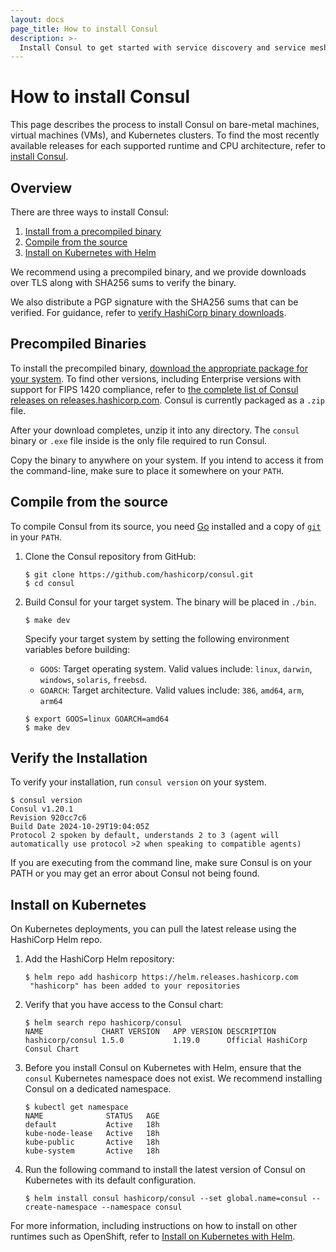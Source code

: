 ```yaml
---
layout: docs
page_title: How to install Consul
description: >-
  Install Consul to get started with service discovery and service mesh. Follow the installation instructions to download the precompiled binary, or use Go to compile from source.
---
```


# How to install Consul

This page describes the process to install Consul on bare-metal machines, virtual machines (VMs), and Kubernetes clusters. To find the most recently available releases for each supported runtime and CPU architecture, refer to [install Consul](/consul/install).

## Overview

There are three ways to install Consul:

1. [Install from a precompiled binary](#precompiled-binaries)
1. [Compile from the source](#compile-from-the-source)
1. [Install on Kubernetes with Helm](#install-on-kubernetes)

We recommend using a precompiled binary, and we provide downloads over TLS along with SHA256 sums to verify the binary.

We also distribute a PGP signature with the SHA256 sums that can be verified. For guidance, refer to [verify HashiCorp binary downloads](/well-architected-framework/operational-excellence/verify-hashicorp-binary).

## Precompiled Binaries

To install the precompiled binary, [download the appropriate package for your system](/consul/install). To find other versions, including Enterprise versions with support for FIPS 1420 compliance, refer to [the complete list of Consul releases on releases.hashicorp.com](https://releases.hashicorp.com/consul/). Consul is currently packaged as a `.zip` file.

After your download completes, unzip it into any directory. The `consul` binary or `.exe` file inside is the only file required to run Consul.

Copy the binary to anywhere on your system. If you intend to access it from the command-line, make sure to place it somewhere on your `PATH`.

## Compile from the source

To compile Consul from its source, you need [Go](https://golang.org) installed and a copy of [`git`](https://www.git-scm.com/) in your `PATH`.

1. Clone the Consul repository from GitHub:

   ```shell
   $ git clone https://github.com/hashicorp/consul.git
   $ cd consul
   ```

1. Build Consul for your target system. The binary will be placed in `./bin`.

   <Tabs>
   <Tab heading="Compile for your current system">

   ```shell-session
   $ make dev
   ```

   </Tab>
   <Tab heading="Cross-compile for another system">

   Specify your target system by setting the following environment variables
   before building:

   - `GOOS`: Target operating system. Valid values include:
     `linux`, `darwin`, `windows`, `solaris`, `freebsd`.
   - `GOARCH`: Target architecture. Valid values include:
     `386`, `amd64`, `arm`, `arm64`

   ```shell-session
   $ export GOOS=linux GOARCH=amd64
   $ make dev
   ```

   </Tab>
   </Tabs>

## Verify the Installation

To verify your installation, run `consul version` on your system.

```shell-session
$ consul version
Consul v1.20.1
Revision 920cc7c6
Build Date 2024-10-29T19:04:05Z
Protocol 2 spoken by default, understands 2 to 3 (agent will automatically use protocol >2 when speaking to compatible agents)
```

If you are executing from the command line, make sure Consul is on your PATH or you may get an error about Consul not being found.

## Install on Kubernetes

On Kubernetes deployments, you can pull the latest release using the HashiCorp Helm repo.

1. Add the HashiCorp Helm repository:

   ```shell-session
   $ helm repo add hashicorp https://helm.releases.hashicorp.com
    "hashicorp" has been added to your repositories
   ```

1. Verify that you have access to the Consul chart:

   ```shell-session
   $ helm search repo hashicorp/consul
   NAME            	CHART VERSION	APP VERSION	DESCRIPTION                    
   hashicorp/consul	1.5.0        	1.19.0     	Official HashiCorp Consul Chart
   ```

1. Before you install Consul on Kubernetes with Helm, ensure that the `consul` Kubernetes namespace does not exist. We recommend installing Consul on a dedicated namespace.

    ```shell-session
    $ kubectl get namespace
    NAME              STATUS   AGE
    default           Active   18h
    kube-node-lease   Active   18h
    kube-public       Active   18h
    kube-system       Active   18h
    ```

1. Run the following command to install the latest version of Consul on Kubernetes with its default configuration.

      ```shell-session
      $ helm install consul hashicorp/consul --set global.name=consul --create-namespace --namespace consul
      ```

For more information, including instructions on how to install on other runtimes such as OpenShift, refer to [Install on Kubernetes with Helm](/consul/docs/deploy/server/k8s/helm).